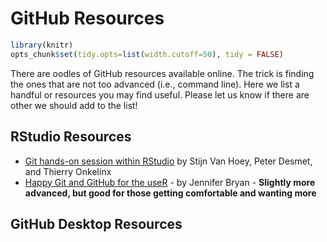 # GitHub Resources {#Resource7}

```r

library(knitr)
opts_chunk$set(tidy.opts=list(width.cutoff=50), tidy = FALSE)

```

There are oodles of GitHub resources available online. The trick is finding the ones that are not too advanced (i.e., command line). Here we list a handful or resources you may find useful. Please let us know if there are other we should add to the list!

## RStudio Resources {#Resource7.1}

-   [Git hands-on session within RStudio](https://inbo.github.io/git-course/course_rstudio.html#1_Setup) by Stijn Van Hoey, Peter Desmet, and Thierry Onkelinx
-   [Happy Git and GitHub for the useR](https://happygitwithr.com/) - by Jennifer Bryan - **Slightly more advanced, but good for those getting comfortable and wanting more**

## GitHub Desktop Resources {#Resource7.2}
